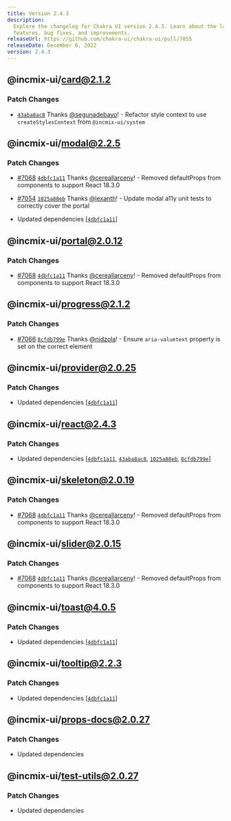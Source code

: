 ```yaml
---
title: Version 2.4.3
description:
  Explore the changelog for Chakra UI version 2.4.3. Learn about the latest
  features, bug fixes, and improvements.
releaseUrl: https://github.com/chakra-ui/chakra-ui/pull/7055
releaseDate: December 6, 2022
version: 2.4.3
---
```


## @incmix-ui/card@2.1.2

### Patch Changes

- [`43aba8ac8`](https://github.com/chakra-ui/chakra-ui/commit/43aba8ac88dc729b17ae7474b42f82642fe5a15f)
  Thanks [@segunadebayo](https://github.com/segunadebayo)! - Refactor style
  context to use `createStylesContext` from `@incmix-ui/system`

## @incmix-ui/modal@2.2.5

### Patch Changes

- [#7068](https://github.com/chakra-ui/chakra-ui/pull/7068)
  [`4dbfc1a11`](https://github.com/chakra-ui/chakra-ui/commit/4dbfc1a115a2fce51b29f3fd3baa3a823b3e359d)
  Thanks [@cereallarceny](https://github.com/cereallarceny)! - Removed
  defaultProps from components to support React 18.3.0

- [#7054](https://github.com/chakra-ui/chakra-ui/pull/7054)
  [`1025a88eb`](https://github.com/chakra-ui/chakra-ui/commit/1025a88eb428adea2797c57a756ea513a6d50762)
  Thanks [@lexanth](https://github.com/lexanth)! - Update modal a11y unit tests
  to correctly cover the portal

- Updated dependencies
  \[[`4dbfc1a11`](https://github.com/chakra-ui/chakra-ui/commit/4dbfc1a115a2fce51b29f3fd3baa3a823b3e359d)]

## @incmix-ui/portal@2.0.12

### Patch Changes

- [#7068](https://github.com/chakra-ui/chakra-ui/pull/7068)
  [`4dbfc1a11`](https://github.com/chakra-ui/chakra-ui/commit/4dbfc1a115a2fce51b29f3fd3baa3a823b3e359d)
  Thanks [@cereallarceny](https://github.com/cereallarceny)! - Removed
  defaultProps from components to support React 18.3.0

## @incmix-ui/progress@2.1.2

### Patch Changes

- [#7066](https://github.com/chakra-ui/chakra-ui/pull/7066)
  [`8cfdb799e`](https://github.com/chakra-ui/chakra-ui/commit/8cfdb799eb0d407a25dd10bbd850cadd340c79dd)
  Thanks [@nidzola](https://github.com/nidzola)! - Ensure `aria-valuetext`
  property is set on the correct element

## @incmix-ui/provider@2.0.25

### Patch Changes

- Updated dependencies
  \[[`4dbfc1a11`](https://github.com/chakra-ui/chakra-ui/commit/4dbfc1a115a2fce51b29f3fd3baa3a823b3e359d)]

## @incmix-ui/react@2.4.3

### Patch Changes

- Updated dependencies
  \[[`4dbfc1a11`](https://github.com/chakra-ui/chakra-ui/commit/4dbfc1a115a2fce51b29f3fd3baa3a823b3e359d),
  [`43aba8ac8`](https://github.com/chakra-ui/chakra-ui/commit/43aba8ac88dc729b17ae7474b42f82642fe5a15f),
  [`1025a88eb`](https://github.com/chakra-ui/chakra-ui/commit/1025a88eb428adea2797c57a756ea513a6d50762),
  [`8cfdb799e`](https://github.com/chakra-ui/chakra-ui/commit/8cfdb799eb0d407a25dd10bbd850cadd340c79dd)]

## @incmix-ui/skeleton@2.0.19

### Patch Changes

- [#7068](https://github.com/chakra-ui/chakra-ui/pull/7068)
  [`4dbfc1a11`](https://github.com/chakra-ui/chakra-ui/commit/4dbfc1a115a2fce51b29f3fd3baa3a823b3e359d)
  Thanks [@cereallarceny](https://github.com/cereallarceny)! - Removed
  defaultProps from components to support React 18.3.0

## @incmix-ui/slider@2.0.15

### Patch Changes

- [#7068](https://github.com/chakra-ui/chakra-ui/pull/7068)
  [`4dbfc1a11`](https://github.com/chakra-ui/chakra-ui/commit/4dbfc1a115a2fce51b29f3fd3baa3a823b3e359d)
  Thanks [@cereallarceny](https://github.com/cereallarceny)! - Removed
  defaultProps from components to support React 18.3.0

## @incmix-ui/toast@4.0.5

### Patch Changes

- Updated dependencies
  \[[`4dbfc1a11`](https://github.com/chakra-ui/chakra-ui/commit/4dbfc1a115a2fce51b29f3fd3baa3a823b3e359d)]

## @incmix-ui/tooltip@2.2.3

### Patch Changes

- Updated dependencies
  \[[`4dbfc1a11`](https://github.com/chakra-ui/chakra-ui/commit/4dbfc1a115a2fce51b29f3fd3baa3a823b3e359d)]

## @incmix-ui/props-docs@2.0.27

### Patch Changes

- Updated dependencies

## @incmix-ui/test-utils@2.0.27

### Patch Changes

- Updated dependencies
